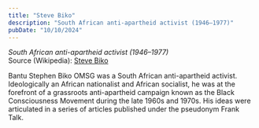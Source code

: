 ```yaml
---
title: "Steve Biko"
description: "South African anti-apartheid activist (1946–1977)"
pubDate: "10/10/2024"
---
```


*South African anti-apartheid activist (1946–1977)*  
Source (Wikipedia): [Steve Biko][1]

Bantu Stephen Biko OMSG was a South African anti-apartheid activist. Ideologically an African nationalist and African socialist, he was at the forefront of a grassroots anti-apartheid campaign known as the Black Consciousness Movement during the late 1960s and 1970s. His ideas were articulated in a series of articles published under the pseudonym Frank Talk.

[1]: https://en.wikipedia.org/wiki/Steve_Biko
